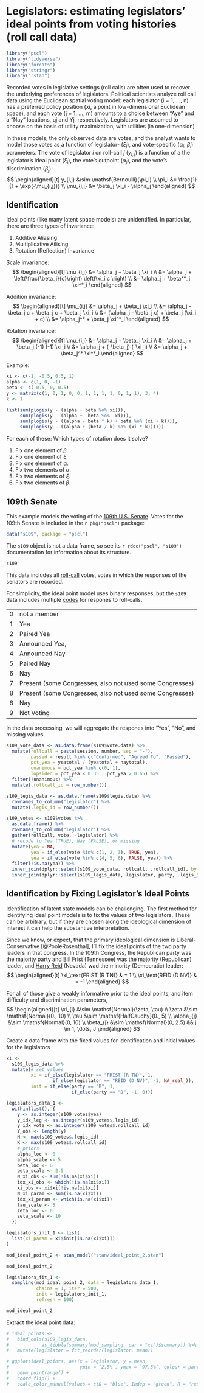 # Legislators: estimating legislators' ideal points from voting histories (roll call data) {#legislators}

```r
library("pscl")
library("tidyverse")
library("forcats")
library("stringr")
library("rstan")
```

Recorded votes in legislative settings (roll calls) are often used to recover the underlying preferences of legislators.  Political scientists analyze roll call data using the Euclidean spatial voting model: each legislator (i = 1, ..., n) has a preferred policy position (xi, a point in low-dimensional Euclidean space), and each vote (j = 1, ..., m) amounts to a choice between "Aye" and a "Nay" locations, qj  and Yj,  respectively. Legislators are assumed to choose on the basis of utility maximization, with utilities (in one-dimension)

In these models, the only observed data are votes, and the analyst wants to 
model those votes as a function of legislator- ($\xi_i$), and vote-specific ($\alpha_i$, $\beta_i$) parameters.
The vote of legislator $i$ on roll-call $j$ ($y_{i,j}$) is a function of a
the legislator's ideal point ($\xi_i$), the vote's cutpoint ($\alpha_j$), 
and the vote's discrimination ($\beta_j$):
$$
\begin{aligned}[t]
y_{i,j} &\sim \mathsf{Bernoulli}(\pi_i) \\
\pi_i &= \frac{1}{1 + \exp(-\mu_{i,j})} \\
\mu_{i,j} &= \beta_j \xi_i - \alpha_j
\end{aligned}
$$

## Identification

Ideal points (like many latent space models) are unidentified.
In particular,  there are three types of invariance:

1. Additive Aliasing
2. Multiplicative Ailising
3. Rotation (Reflection) Invariance

Scale invariance:
$$
\begin{aligned}[t]
\mu_{i,j} &= \alpha_j + \beta_j \xi_i \\
         &= \alpha_j + \left(\frac{\beta_j}{c}\right) \left(\xi_i c \right) \\
         &= \alpha_j + \beta^*_j \xi^*_i
\end{aligned}
$$

Addition invariance:
$$
\begin{aligned}[t]
\mu_{i,j} &= \alpha_j + \beta_j \xi_i \\
          &= \alpha_j - \beta_j c + \beta_j c + \beta_j \xi_i \\
         &= (\alpha_j - \beta_j c) + \beta_j (\xi_i + c) \\
         &= \alpha_j^* + \beta_j \xi^*_i
\end{aligned}
$$

Rotation invariance:
$$
\begin{aligned}[t]
\mu_{i,j} &= \alpha_j + \beta_j \xi_i \\
          &= \alpha_j  + \beta_j (-1) (-1) \xi_i \\
          &= \alpha_j  + (-\beta_j) (-\xi_i) \\          
          &= \alpha_j + \beta_j^* \xi^*_i
\end{aligned}
$$

Example:
```r
xi <- c(-1, -0.5, 0.5, 1)
alpha <- c(1, 0, -1)
beta <- c(-0.5, 0, 0.5)
y <- matrix(c(1, 0, 1, 0, 0, 1, 1, 1, 1, 0, 1, 1), 3, 4)
k <- 1

list(sum(plogis(y - (alpha + beta %o% xi))),
     sum(plogis(y - (alpha + -beta %o% -xi))),
     sum(plogis(y - ((alpha - beta * k) + beta %o% (xi + k)))),
     sum(plogis(y - ((alpha + (beta / k) %o% (xi * k))))))
```

For each of these: Which types of rotation does it solve?

1. Fix one element of $\beta$. 
2. Fix one element of $\xi$.
3. Fix one element of $\alpha$.
4. Fix two elements of $\alpha$.
5. Fix two elements of $\xi$.
6. Fix two elements of $\beta$.


## 109th Senate

This example models the voting of the [109th U.S. Senate](https://en.wikipedia.org/wiki/109th_United_States_Congress).
Votes for the 109th Senate is included in the `r pkg("pscl")` package:
```r
data("s109", package = "pscl")
```
The `s109` object is not a data frame, so see its `r rdoc("pscl", "s109")` documentation for information about its structure.
```r
s109
```

This data includes all [roll-call](https://en.wikipedia.org/wiki/Voting_methods_in_deliberative_assemblies) votes, votes in which the responses of the senators are recorded.

For simplicity, the ideal point model uses binary responses, but the `s109` data
includes multiple [codes](http://voteview.com/senate109.htm) for respones to
roll-calls.

---- ----------------------------------------------------------
0    not a member
1    Yea
2    Paired Yea
3    Announced Yea,
4    Announced Nay
5    Paired Nay
6    Nay
7    Present (some Congresses, also not used some Congresses)
8    Present (some Congresses, also not used some Congresses)
6    Nay
9    Not Voting
---- ----------------------------------------------------------

In the data processing, we will aggregate the respones into "Yes", "No", and missing values.

```r
s109_vote_data <- as.data.frame(s109$vote.data) %>%
  mutate(rollcall = paste(session, number, sep = "-"),
         passed = result %in% c("Confirmed", "Agreed To", "Passed"),
         pct_yea = yeatotal / (yeatotal + naytotal),
         unanimous = pct_yea %in% c(0, 1),
         lopsided = pct_yea < 0.35 | pct_yea > 0.65) %>%
  filter(!unanimous) %>%
  mutate(.rollcall_id = row_number())

s109_legis_data <- as.data.frame(s109$legis.data) %>%
  rownames_to_column("legislator") %>%
  mutate(.legis_id = row_number())

s109_votes <- s109$votes %>%
  as.data.frame() %>%
  rownames_to_column("legislator") %>%
  gather(rollcall, vote, -legislator) %>%
  # recode to Yea (TRUE), Nay (FALSE), or missing
  mutate(yea = NA,
         yea = if_else(vote %in% c(1, 2, 3), TRUE, yea),
         yea = if_else(vote %in% c(4, 5, 6), FALSE, yea)) %>%
  filter(!is.na(yea)) %>%
  inner_join(dplyr::select(s109_vote_data, rollcall, .rollcall_id), by = "rollcall") %>%
  inner_join(dplyr::select(s109_legis_data, legislator, party, .legis_id), by = "legislator")

```

## Identification by Fixing Legislator's Ideal Points

Identification of latent state models can be challenging. The first method for identifying ideal point models is to fix the values of two legislators.
These can be arbitrary, but if they are chosen along the ideological dimension of 
interest it can help the substantive interpretation.

Since we \textit{a priori} know, or expect, that the primary ideological dimension is Liberal-Conservative [@PooleRosenthal], I'll fix the ideal points of the two
party leaders in that congress.
In the 109th Congress, the Republican party was the majority party and [Bill Frist](https://en.wikipedia.org/wiki/Bill_Frist) (Tennessee) was the majority (Republican) leader, and [Harry Reid](https://en.wikipedia.org/wiki/Harry_Reid) (Nevada) wad the minority (Democratic) leader:
$$
\begin{aligned}[t]
\xi_\text{FRIST (R TN)} & = 1 \\
\xi_\text{REID (D NV)} & = -1
\end{aligned}
$$

For all of those give a weakly informative prior to the ideal points, and item difficulty and discrimination parameters,
$$
\begin{aligned}[t]
\xi_{i} &\sim \mathsf{Normal}(\zeta, \tau) \\
\zeta &\sim \mathsf{Normal}(0., 10) \\
\tau &\sim \mathsf{HalfCauchy}(0., 5) \\
\alpha_{j} &\sim \mathsf{Normal}(0, 10) \\
\beta_{j} &\sim \mathsf{Normal}(0, 2.5) && j \in 1, \dots, J
\end{aligned}
$$

Create a data frame with the fixed values for identification 
and initial values for the legislators
```r
xi <-
  s109_legis_data %>%
  mutate(# set values
         xi = if_else(legislator == "FRIST (R TN)", 1,
                 if_else(legislator == "REID (D NV)", -1, NA_real_)),
         init = if_else(party == "R", 1,
                        if_else(party == "D", -1, 0)))

```

```r
legislators_data_1 <-
  within(list(), {
    y <- as.integer(s109_votes$yea)
    y_idx_leg <- as.integer(s109_votes$.legis_id)
    y_idx_vote <- as.integer(s109_votes$.rollcall_id)
    Y_obs <- length(y)
    N <- max(s109_votes$.legis_id)
    K <- max(s109_votes$.rollcall_id)
    # priors
    alpha_loc <- 0
    alpha_scale <- 5
    beta_loc <- 0
    beta_scale <- 2.5
    N_xi_obs <- sum(!is.na(xi$xi))
    idx_xi_obs <- which(!is.na(xi$xi))
    xi_obs <- xi$xi[!is.na(xi$xi)]
    N_xi_param <- sum(is.na(xi$xi))
    idx_xi_param <- which(is.na(xi$xi))
    tau_scale <- 5
    zeta_loc <- 0
    zeta_scale <- 10
  })
```

```r
legislators_init_1 <- list(
  list(xi_param = xi$init[is.na(xi$xi)])
)
```

```r
mod_ideal_point_2 <- stan_model("stan/ideal_point_2.stan")
```
```r
mod_ideal_point_2
```

```r
legislators_fit_1 <- 
  sampling(mod_ideal_point_2, data = legislators_data_1,
           chains = 1, iter = 500,
           init = legislators_init_1,
           refresh = 100)
```
```r
mod_ideal_point_2
```


Extract the ideal point data:
```r
# ideal_points <- 
#   bind_cols(s109_legis_data,
#            as_tibble(summary(mod_sampling, par = "xi")$summary)) %>%
#   mutate(legislator = fct_reorder(legislator, mean))
```

```r
# ggplot(ideal_points, aes(x = legislator, y = mean,
#                          ymin = `2.5%`, ymax = `97.5%`, colour = party)) +
#   geom_pointrange() +
#   coord_flip() + 
#   scale_color_manual(values = c(D = "blue", Indep = "green", R = "red"))
```
